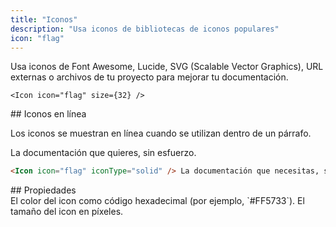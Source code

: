 ```yaml
---
title: "Iconos"
description: "Usa iconos de bibliotecas de iconos populares"
icon: "flag"
---
```



Usa iconos de Font Awesome, Lucide, SVG (Scalable Vector Graphics), URL externas o archivos de tu proyecto para mejorar tu documentación.

<Icon icon="flag" size={32} />

```mdx Icon example
<Icon icon="flag" size={32} />
```


<div id="inline-icons">
  ## Iconos en línea
</div>

Los iconos se muestran en línea cuando se utilizan dentro de un párrafo.

<Icon icon="flag" iconType="solid" /> La documentación que quieres, sin esfuerzo.

```markdown Inline icon example
<Icon icon="flag" iconType="solid" /> La documentación que necesitas, sin complicaciones.
```


<div id="properties">
  ## Propiedades
</div>

<IconsRequired />

<ResponseField name="color" type="string">
  El color del icon como código hexadecimal (por ejemplo, `#FF5733`).
</ResponseField>

<ResponseField name="size" type="number">
  El tamaño del icon en píxeles.
</ResponseField>
